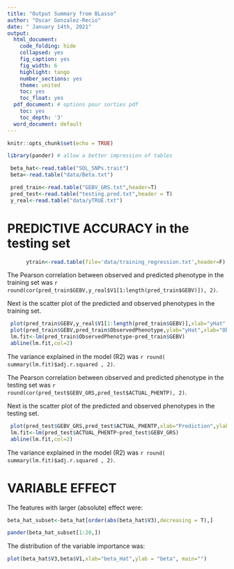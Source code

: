 ---
title: "Output Summary from BLasso"
author: "Oscar Gonzalez-Recio"
date: " January 14th, 2021"
output:
  html_document: 
    code_folding: hide
    collapsed: yes
    fig_caption: yes
    fig_width: 6
    highlight: tango
    number_sections: yes
    theme: united
    toc: yes
    toc_float: yes
  pdf_document: # options pour sorties pdf
    toc: yes
    toc_depth: '3'
  word_document: default
---
  
```{r setup, include=FALSE}
knitr::opts_chunk$set(echo = TRUE)

library(pander) # allow a better impression of tables

```


```{r, output_files, include='TRUE'}

 beta_hat<-read.table("SOL_SNPs.trait")
 beta<-read.table("data/Beta.txt")

 pred_train<-read.table("GEBV_GRS.txt",header=T)
 pred_test<-read.table("testing.pred.txt",header = T)
 y_real<-read.table("data/yTRUE.txt")
```


# PREDICTIVE ACCURACY in the testing set

```{r, include='FALSE'}

	  ytrain<-read.table(file='data/training_regression.txt',header=F)


```

The Pearson correlation between observed and predicted phenotype in the training set was `r round(cor(pred_train$GEBV,y_real$V1[1:length(pred_train$GEBV)]), 2)`.

Next is the scatter plot of the predicted and observed phenotypes in the training set.

```{r, predictive_accuracy_train, include='TRUE'}


 plot(pred_train$GEBV,y_real$V1[1:length(pred_train$GEBV)],xlab="yHat",ylab="Real y")
 plot(pred_train$GEBV,pred_train$ObservedPhenotype,ylab="yHat",xlab="Observed y")
 lm.fit<-lm(pred_train$ObservedPhenotype~pred_train$GEBV)
 abline(lm.fit,col=2)
```


The variance explained in the model (R2) was `r round( summary(lm.fit)$adj.r.squared , 2)`.

The Pearson correlation between observed and predicted phenotype in the testing set was `r round(cor(pred_test$GEBV_GRS,pred_test$ACTUAL_PHENTP), 2)`.

Next is the scatter plot of the predicted and observed phenotypes in the testing set.

```{r, predictive_accuracy_test, include='TRUE'}


 plot(pred_test$GEBV_GRS,pred_test$ACTUAL_PHENTP,xlab="Prediction",ylab="Observed")
 lm.fit<-lm(pred_test$ACTUAL_PHENTP~pred_test$GEBV_GRS)
 abline(lm.fit,col=2)
```


The variance explained in the model (R2) was `r round( summary(lm.fit)$adj.r.squared , 2)`.

# VARIABLE EFFECT

The features with larger (absolute) effect were:

```{r, variable_importance, include='TRUE'}

beta_hat_subset<-beta_hat[order(abs(beta_hat$V3),decreasing = T),]

pander(beta_hat_subset[1:20,])

```

The distribution of the variable importance was:

```{r, variable_importance2, include='TRUE'}

plot(beta_hat$V3,beta$V1,xlab="beta_Hat",ylab = "beta", main="")

```
